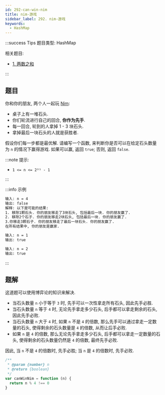 ```yaml
---
id: 292-can-win-nim
title: nim-游戏
sidebar_label: 292. nim-游戏
keywords:
  - HashMap
---
```


:::success Tips
题目类型: HashMap

相关题目:

- [1. 两数之和](/leetcode/easy/1-two-sum)

:::

## 题目

你和你的朋友, 两个人一起玩 [Nim](https://en.wikipedia.org/wiki/Nim):

- 桌子上有一堆石头.
- 你们轮流进行自己的回合, **你作为先手**.
- 每一回合, 轮到的人拿掉 1 - 3 块石头.
- 拿掉最后一块石头的人就是获胜者.

假设你们每一步都是最优解. 请编写一个函数, 来判断你是否可以在给定石头数量为 `n` 的情况下赢得游戏. 如果可以赢, 返回 `true`; 否则, 返回 `false`.

:::note 提示:

- `1 <= n <= 2³¹ - 1`

:::

:::info 示例

```bash
输入: n = 4
输出: false
解释: 以下是可能的结果:
1. 移除1颗石头. 你的朋友移走了3块石头, 包括最后一块. 你的朋友赢了.
2. 移除2个石子. 你的朋友移走2块石头, 包括最后一块. 你的朋友赢了.
3.你移走3颗石子. 你的朋友移走了最后一块石头. 你的朋友赢了.
在所有结果中, 你的朋友是赢家.
```

```bash
输入: n = 1
输出: true
```

```bash
输入: n = 2
输出: true
```

:::

## 题解

这道题可以使用博弈论的知识来解决.

- 当石头数量 `n` 小于等于 `3` 时, 先手可以一次性拿走所有石头, 因此先手必胜.
- 当石头数量 `n` 等于 `4` 时, 无论先手拿走多少石头, 后手都可以拿走剩余的石头, 因此先手必败.
- 当石头数量 `n` 大于 `4` 时, 如果 `n` 不是 `4` 的倍数, 那么先手可以通过拿走一定数量的石头, 使得剩余的石头数量是 `4` 的倍数, 从而让后手必败.
- 如果 `n` 是 `4` 的倍数, 那么无论先手拿走多少石头, 后手都可以拿走一定数量的石头, 使得剩余的石头数量仍然是 `4` 的倍数, 最终先手必败.

因此, 当 `n` 不是 `4` 的倍数时, 先手必胜; 当 `n` 是 `4` 的倍数时, 先手必败.

```ts
/**
 * @param {number} n
 * @return {boolean}
 */
var canWinNim = function (n) {
  return n % 4 !== 0
}
```
